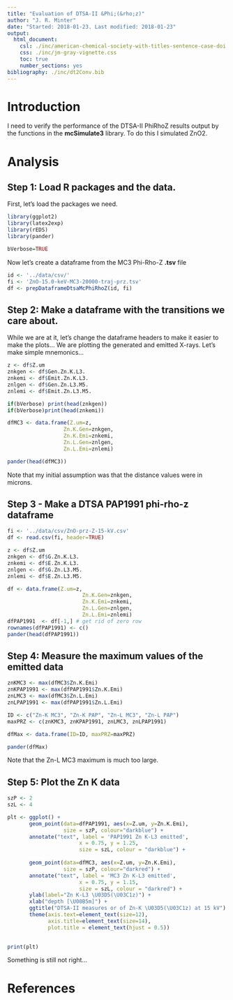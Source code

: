 ```yaml
---
title: "Evaluation of DTSA-II &Phi;(&rho;z)"
author: "J. R. Minter"
date: "Started: 2018-01-23. Last modified: 2018-01-23"
output:
  html_document:
    csl: ./inc/american-chemical-society-with-titles-sentence-case-doi.csl
    css: ./inc/jm-gray-vignette.css
    toc: true
    number_sections: yes
bibliography: ./inc/dt2Conv.bib
---
```



# Introduction

I need to verify the performance of the DTSA-II PhiRhoZ results output by
the functions in the **mcSimulate3** library. To do this I simulated ZnO2.

# Analysis

## Step 1: Load R packages and the data.

First, let's load the packages we need.

```r
library(ggplot2)
library(latex2exp)
library(rEDS)
library(pander)

bVerbose=TRUE
```

Now let's create a dataframe from the MC3 Phi-Rho-Z **.tsv** file


```r
id <- '../data/csv/'
fi <- 'ZnO-15.0-keV-MC3-20000-traj-prz.tsv'
df <- prepDataframeDtsaMcPhiRhoZ(id, fi)
```


## Step 2: Make a dataframe with the transitions we care about.

While we are at it, let's change the dataframe headers to make
it easier to make the plots... We are plotting the generated
and emitted X-rays. Let's make simple mnemonics...


```r

z <- df$Z.um
znkgen <- df$Gen.Zn.K.L3.
znkemi <- df$Emit.Zn.K.L3.
znlgen <- df$Gen.Zn.L3.M5.
znlemi <- df$Emit.Zn.L3.M5.

if(bVerbose) print(head(znkgen))
if(bVerbose)print(head(znkemi))

dfMC3 <- data.frame(Z.um=z,
                  Zn.K.Gen=znkgen,
                  Zn.K.Emi=znkemi,
                  Zn.L.Gen=znlgen,
                  Zn.L.Emi=znlemi)

pander(head(dfMC3))
```

Note that my initial assumption was that the distance values were in microns.


## Step 3 - Make a DTSA PAP1991 phi-rho-z dataframe

```r
fi <- '../data/csv/ZnO-prz-Z-15-kV.csv'
df <- read.csv(fi, header=TRUE)

z <- df$Z.um
znkgen <- df$G.Zn.K.L3.
znkemi <- df$E.Zn.K.L3.
znlgen <- df$G.Zn.L3.M5.
znlemi <- df$E.Zn.L3.M5.

df <- data.frame(Z.um=z,
                        Zn.K.Gen=znkgen,
                        Zn.K.Emi=znkemi,
                        Zn.L.Gen=znlgen,
                        Zn.L.Emi=znlemi)
dfPAP1991  <- df[-1,] # get rid of zero row
rownames(dfPAP1991) <- c()
pander(head(dfPAP1991))
```


## Step 4: Measure the maximum values of the emitted data

```r
znKMC3 <- max(dfMC3$Zn.K.Emi)
znKPAP1991 <- max(dfPAP1991$Zn.K.Emi)
znLMC3 <- max(dfMC3$Zn.L.Emi)
znLPAP1991 <- max(dfPAP1991$Zn.L.Emi)

ID <- c("Zn-K MC3", "Zn-K PAP", "Zn-L MC3", "Zn-L PAP")
maxPRZ <- c(znKMC3, znKPAP1991, znLMC3, znLPAP1991)

dfMax <- data.frame(ID=ID, maxPRZ=maxPRZ)

pander(dfMax)
```

Note that the Zn-L MC3 maximum is much too large.

## Step 5: Plot the Zn K data

```r

szP <- 2
szL <- 4

plt <- ggplot() +
       geom_point(data=dfPAP1991, aes(x=Z.um, y=Zn.K.Emi),
                  size = szP, colour="darkblue") +
       annotate("text", label = 'PAP1991 Zn K-L3 emitted',
                       x = 0.75, y = 1.25,
                       size = szL, colour = "darkblue") +
       
       geom_point(data=dfMC3, aes(x=Z.um, y=Zn.K.Emi),
                  size = szP, colour="darkred") +
       annotate("text", label = 'MC3 Zn K-L3 emitted',
                       x = 0.75, y = 1.15,
                       size = szL, colour = "darkred") +
       ylab(label="Zn K-L3 \U03D5(\U03C1z)") +
       xlab("depth [\U00B5m]") +
       ggtitle("DTSA-II measures or of Zn-K \U03D5(\U03C1z) at 15 kV") +
       theme(axis.text=element_text(size=12),
             axis.title=element_text(size=14),
             plot.title = element_text(hjust = 0.5))
  

print(plt)
```

Something is still not right...

# References





